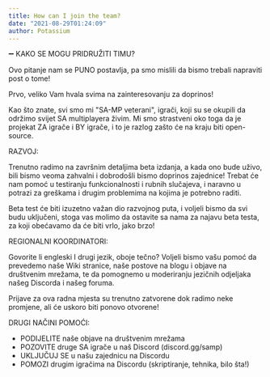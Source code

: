 ```yaml
---
title: How can I join the team?
date: "2021-08-29T01:24:09"
author: Potassium
---
```


➖ KAKO SE MOGU PRIDRUŽITI TIMU?

Ovo pitanje nam se PUNO postavlja, pa smo mislili da bismo trebali napraviti post o tome!

Prvo, veliko Vam hvala svima na zainteresovanju za doprinos!

Kao što znate, svi smo mi "SA-MP veterani", igrači, koji su se okupili da održimo svijet SA multiplayera živim. Mi smo strastveni oko toga da je projekat ZA igrače i BY igrače, i to je razlog zašto će na kraju biti open-source.

RAZVOJ:

Trenutno radimo na završnim detaljima beta izdanja, a kada ono bude uživo, bili bismo veoma zahvalni i dobrodošli bismo doprinos zajednice! Trebat će nam pomoć u testiranju funkcionalnosti i rubnih slučajeva, i naravno u potrazi za greškama i drugim problemima na kojima je potrebno raditi.

Beta test će biti izuzetno važan dio razvojnog puta, i voljeli bismo da svi budu uključeni, stoga vas molimo da ostavite sa nama za najavu beta testa, za koji obećavamo da će biti vrlo, jako brzo!

REGIONALNI KOORDINATORI:

Govorite li engleski I drugi jezik, oboje tečno? Voljeli bismo vašu pomoć da prevedemo naše Wiki stranice, naše postove na blogu i objave na društvenim mrežama, te da pomognemo u moderiranju jezičnih odjeljaka našeg Discorda i našeg foruma.

Prijave za ova radna mjesta su trenutno zatvorene dok radimo neke promjene, ali će uskoro biti ponovo otvorene!

DRUGI NAČINI POMOĆI:

- PODIJELITE naše objave na društvenim mrežama
- POZOVITE druge SA igrače u naš Discord (discord.gg/samp)
- UKLJUČUJ SE u našu zajednicu na Discordu
- POMOZI drugim igračima na Discordu (skriptiranje, tehnika, bilo šta!)
